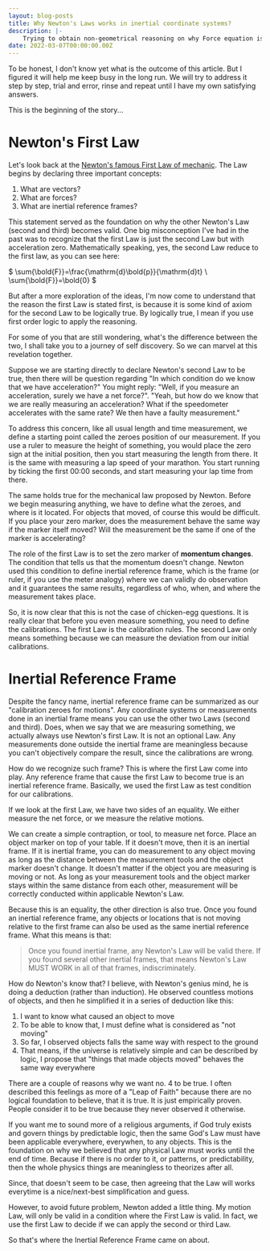 ```yaml
---
layout: blog-posts
title: Why Newton's Laws works in inertial coordinate systems?
description: |-
    Trying to obtain non-geometrical reasoning on why Force equation is correct regardless of which axis to choose from.
date: 2022-03-07T00:00:00.00Z
---
```


To be honest, I don't know yet what is the outcome of this article. But I figured it will help me keep busy in the long run. 
We will try to address it step by step, trial and error, rinse and repeat until I have my own satisfying answers.

This is the beginning of the story...


# Newton's First Law

Let's look back at the [Newton's famous First Law of mechanic](https://en.wikipedia.org/wiki/Newton%27s_laws_of_motion). 
The Law begins by declaring three important concepts:

1. What are vectors?
2. What are forces?
3. What are inertial reference frames?

This statement served as the foundation on why the other Newton's Law (second and third) becomes valid. One big misconception I've had in the past 
was to recognize that the first Law is just the second Law but with acceleration zero. Mathematically speaking, yes, the second Law reduce to 
the first law, as you can see here:

$
\sum{\bold{F}}=\frac{\mathrm{d}\bold{p}}{\mathrm{d}t} \\
\sum{\bold{F}}=\bold{0}
$

But after a more exploration of the ideas, I'm now come to understand that the reason the first Law is stated first, is because it is some kind of axiom for 
the second Law to be logically true. By logically true, I mean if you use first order logic to apply the reasoning.

For some of you that are still wondering, what's the difference between the two, I shall take you to a journey of self discovery. So we can marvel at this
revelation together.

Suppose we are starting directly to declare Newton's second Law to be true, then there will be question regarding "In which condition do we know that we have acceleration?"
You might reply: "Well, if you measure an acceleration, surely we have a net force?".
"Yeah, but how do we know that we are really measuring an acceleration? What if the speedometer accelerates with the same rate? We then have a faulty measurement."

To address this concern, like all usual length and time measurement, we define a starting point called the zeroes position of our measurement.
If you use a ruler to measure the height of something, you would place the zero sign at the initial position, then you start measuring the length from there.
It is the same with measuring a lap speed of your marathon. You start running by ticking the first 00:00 seconds, and start measuring your lap time from there.

The same holds true for the mechanical law proposed by Newton. Before we begin measuring anything, we have to define what the zeroes, and where is it located.
For objects that moved, of course this would be difficult. If you place your zero marker, does the measurement behave the same way if the marker itself moved?
Will the measurement be the same if one of the marker is accelerating?

The role of the first Law is to set the zero marker of **momentum changes**. The condition that tells us that the momentum doesn't change.
Newton used this condition to define inertial reference frame, which is the frame (or ruler, if you use the meter analogy) where we can validly do observation and it
guarantees the same results, regardless of who, when, and where the measurement takes place.

So, it is now clear that this is not the case of chicken-egg questions. It is really clear that before you even measure something, you need to define the calibrations.
The first Law is the calibration rules. The second Law only means something because we can measure the deviation from our initial calibrations.

# Inertial Reference Frame

Despite the fancy name, inertial reference frame can be summarized as our "calibration zeroes for motions". Any coordinate systems or measurements done in an 
inertial frame means you can use the other two Laws (second and third). Does, when we say that we are measuring something, we actually always use Newton's first Law. 
It is not an optional Law. Any measurements done outside the inertial frame are meaningless because you can't objectively compare the result, since the calibrations are wrong.

How do we recognize such frame? This is where the first Law come into play. Any reference frame that cause the first Law to become true is an inertial reference frame.
Basically, we used the first Law as test condition for our calibrations.

If we look at the first Law, we have two sides of an equality. We either measure the net force, or we measure the relative motions.

We can create a simple contraption, or tool, to measure net force. Place an object marker on top of your table. If it doesn't move, then it is an inertial frame. If it is inertial frame, 
you can do measurement to any object moving as long as the distance between the measurement tools and the object marker doesn't change.
It doesn't matter if the object you are measuring is moving or not. As long as your measurement tools and the object marker stays within the same distance from each other, 
measurement will be correctly conducted within applicable Newton's Law.

Because this is an equality, the other direction is also true. Once you found an inertial reference frame, any objects or locations that is not moving relative to the first frame
can also be used as the same inertial reference frame. What this means is that:

> Once you found inertial frame, any Newton's Law will be valid there. If you found several other inertial frames, that means Newton's Law MUST WORK in all of that frames, indiscriminately.

How do Newton's know that? I believe, with Newton's genius mind, he is doing a deduction (rather than induction). He observed countless motions of objects, and then he simplified
it in a series of deduction like this:

1. I want to know what caused an object to move
2. To be able to know that, I must define what is considered as "not moving"
3. So far, I observed objects falls the same way with respect to the ground
4. That means, if the universe is relatively simple and can be described by logic, I propose that "things that made objects moved" behaves the same way everywhere

There are a couple of reasons why we want no. 4 to be true. I often described this feelings as more of a "Leap of Faith" because there are no logical foundation to believe,
that it is true. It is just empirically proven. People consider it to be true because they never observed it otherwise.

If you want me to sound more of a religious arguments, if God truly exists and govern things by predictable logic, then the same God's Law must have been applicable 
everywhere, everywhen, to any objects. This is the foundation on why we believed that any physical Law must works until the end of time. Because if there is no 
order to it, or patterns, or predictability, then the whole physics things are meaningless to theorizes after all.

Since, that doesn't seem to be case, then agreeing that the Law will works everytime is a nice/next-best simplification and guess.

However, to avoid future problem, Newton added a little thing. My motion Law, will only be valid in a condition where the First Law is valid. In fact, we use the 
first Law to decide if we can apply the second or third Law.

So that's where the Inertial Reference Frame came on about.
